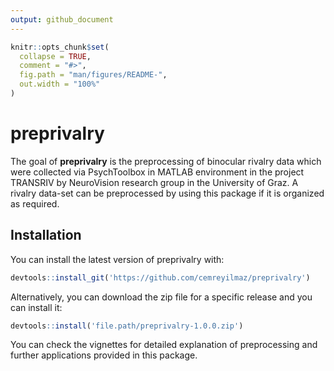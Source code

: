 ```yaml
---
output: github_document
---
```


<!-- README.md is generated from README.Rmd. Please edit that file -->

```r
knitr::opts_chunk$set(
  collapse = TRUE,
  comment = "#>",
  fig.path = "man/figures/README-",
  out.width = "100%"
)
```

# preprivalry

The goal of **preprivalry** is the preprocessing of binocular rivalry data which were collected via PsychToolbox in MATLAB environment in the project TRANSRIV by NeuroVision research group in the University of Graz. A rivalry data-set can be preprocessed by using this package if it is organized as required.

## Installation

You can install the latest version of preprivalry with:

``` r
devtools::install_git('https://github.com/cemreyilmaz/preprivalry')
```

Alternatively, you can download the zip file for a specific release and you can install it:

``` r
devtools::install('file.path/preprivalry-1.0.0.zip')
```

You can check the vignettes for detailed explanation of preprocessing and further applications provided in this package.
